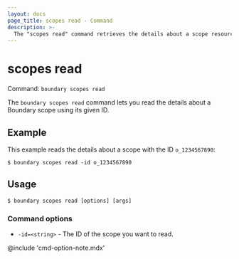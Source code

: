 ```yaml
---
layout: docs
page_title: scopes read - Command
description: >-
  The "scopes read" command retrieves the details about a scope resource using its given ID.
---
```


# scopes read

Command: `boundary scopes read`

The `boundary scopes read` command lets you read the details about a Boundary scope using its given ID.

## Example

This example reads the details about a scope with the ID `o_1234567890`:

```shell-session
$ boundary scopes read -id o_1234567890
```

## Usage

<CodeBlockConfig hideClipboard>

```shell-session
$ boundary scopes read [options] [args]
```

</CodeBlockConfig>

### Command options

- `-id=<string>` - The ID of the scope you want to read.

@include 'cmd-option-note.mdx'